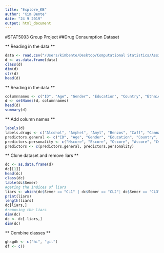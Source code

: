 ```yaml
---
title: "Explore_KB"
author: "Kim Bente"
date: "24 9 2019"
output: html_document
---
```

#STAT5003 Group Project
##Drug Consumption Dataset

** Reading in the data **

```r
data <- read.csv("/Users/kimbente/Desktop/Computational Statistics/Assignment/drug_consumption.data", header = FALSE)
d <- as.data.frame(data)
class(d)
dim(d)
str(d)
head(d)
```

** Reading in the data **

```r
columnnames <- c("ID", "Age", "Gender", "Education", "Country", "Ethnicity", "Nscore", "Escore", "Oscore", "Ascore", "Cscore", "Impulsive", "SS", "Alcohol", "Amphet", "Amyl", "Benzos", "Caff", "Cannabis", "Choc", "Coke", "Crack", "Ecstasy", "Heroin", "Ketamine", "Legalh", "LSD", "Meth", "Mushrooms", "Nicotine", "Semer", "VSA")
d <- setNames(d, columnnames)
head(d)
summary(d)
```

** Add column names **

```r
labels(d)
labels.drugs <- c("Alcohol", "Amphet", "Amyl", "Benzos", "Caff", "Cannabis", "Choc", "Coke", "Crack", "Ecstasy", "Heroin", "Ketamine", "Legalh", "LSD", "Meth", "Mushrooms", "Nicotine", "Semer", "VSA")
predictors.general <- c("ID", "Age", "Gender", "Education", "Country", "Ethnicity")
predictors.personality <- c("Nscore", "Escore", "Oscore", "Ascore", "Cscore", "Impulsive", "SS")
predictors <- c(predictors.general, predictors.personality)
```

** Clone dataset and remove liars **

```r
dc <- as.data.frame(d)
dc[[1]]
head(dc)
class(dc)
table(dc$Semer)
#geting the indices of liars
liars <- which(dc$Semer == "CL1" | dc$Semer == "CL2"| dc$Semer == "CL3" | dc$Semer == "CL4")
print(liars)
length(liars)
dc[liars,]
#removing the liars
dim(dc)
dc <- dc[-liars,]
dim(dc)
```

** Combine classes **

```r
ghsgdh <- c("hi", "git")
df <- c()
```

